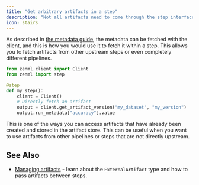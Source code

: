 ```yaml
---
title: "Get arbitrary artifacts in a step"
description: "Not all artifacts need to come through the step interface from direct upstream steps."
icon: stairs
---
```


As described in [the metadata guide](/latest/versions/0.66.0/how-to/track-metrics-metadata/logging-metadata), the metadata can be fetched with the client, and this is how you would use it to fetch it within a step. This allows you to fetch artifacts from other upstream steps or even completely different pipelines.

```py
from zenml.client import Client
from zenml import step

@step
def my_step():
    client = Client()
    # Directly fetch an artifact
    output = client.get_artifact_version("my_dataset", "my_version")
    output.run_metadata["accuracy"].value
```

This is one of the ways you can access artifacts that have already been created and stored in the artifact store. This can be useful when you want to use artifacts from other pipelines or steps that are not directly upstream.

## See Also

* [Managing artifacts](/latest/versions/0.66.0/user-guide/starter-guide/manage-artifacts) \- learn about the `ExternalArtifact` type and how to pass artifacts between steps.

